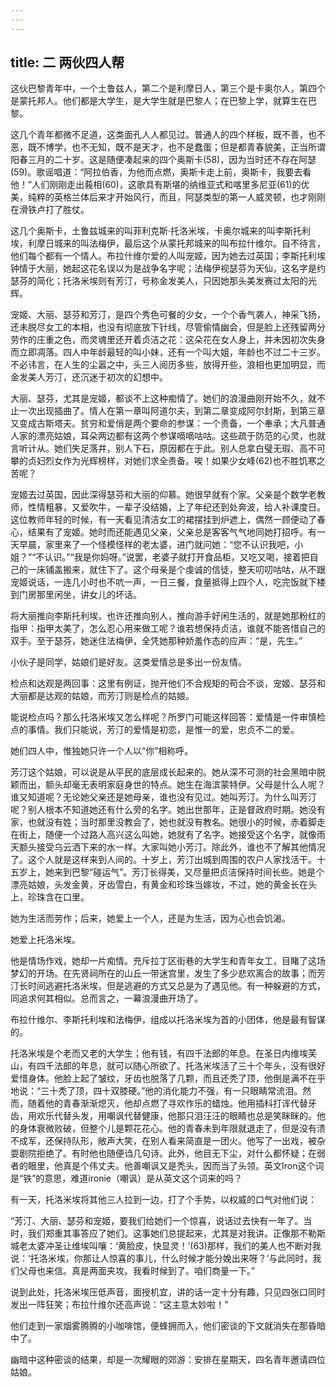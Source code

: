 ```yaml
---
---
---
```

title: 二 两伙四人帮
---





这伙巴黎青年中，一个土鲁兹人，第二个是利摩日人，第三个是卡奥尔人，第四个是蒙托邦人。他们都是大学生，是大学生就是巴黎人；在巴黎上学，就算生在巴黎。

这几个青年都微不足道，这类面孔人人都见过。普通人的四个样板，既不善，也不恶，既不博学，也不无知，既不是天才，也不是蠢蛋；但是都青春貌美，正当所谓阳春三月的二十岁。这是随便凑起来的四个奥斯卡(58)，因为当时还不存在阿瑟(59)。歌谣唱道：“阿拉伯香，为他而点燃，奥斯卡走上前，奥斯卡，我要去看他！”人们刚刚走出莪相(60)，这歌具有斯堪的纳维亚式和喀里多尼亚(61)的优美，纯粹的英格兰体后来才开始风行，而且，阿瑟类型的第一人威灵顿，也才刚刚在滑铁卢打了胜仗。

这几个奥斯卡，土鲁兹城来的叫菲利克斯·托洛米埃，卡奥尔城来的叫李斯托利埃，利摩日城来的叫法梅伊，最后这个从蒙托邦城来的叫布拉什维尔。自不待言，他们每个都有一个情人。布拉什维尔爱的人叫宠姬，因为她去过英国；李斯托利埃钟情于大丽，她起这花名误以为是战争名字呢；法梅伊视瑟芬为天仙，这名字是约瑟芬的简化；托洛米埃则有芳汀，号称金发美人，只因她那头美发赛过太阳的光辉。

宠姬、大丽、瑟芬和芳汀，是四个秀色可餐的少女，一个个香气袭人，神采飞扬，还未脱尽女工的本相，也没有彻底放下针线，尽管偷情幽会，但是脸上还残留两分劳作的庄重之色，而灵魂里还开着贞洁之花：这朵花在女人身上，并未因初次失身而立即凋落。四人中年龄最轻的叫小妹，还有一个叫大姐，年龄也不过二十三岁。不必讳言，在人生的尘嚣之中，头三人阅历多些，放得开些，浪相也更加明显，而金发美人芳汀，还沉迷于初次的幻想中。

大丽、瑟芬，尤其是宠姬，都谈不上这种痴情了。她们的浪漫曲刚开始不久，就不止一次出现插曲了。情人在第一章叫阿道尔夫，到第二章变成阿尔封斯，到第三章又变成古斯塔夫。贫穷和爱俏是两个要命的参谋：一个责备，一个奉承；大凡普通人家的漂亮姑娘，耳朵两边都有这两个参谋嘀嘀咕咕。这些疏于防范的心灵，也就言听计从。她们失足落井，别人下石，原因都在于此。别人总拿白璧无瑕、高不可攀的贞妇烈女作为光辉榜样，对她们求全责备。唉！如果少女峰(62)也不胜饥寒之苦呢？

宠姬去过英国，因此深得瑟芬和大丽的仰慕。她很早就有个家。父亲是个数学老教师，性情粗暴，又爱吹牛，一辈子没结婚，上了年纪还到处奔波，给人补课度日。这位教师年轻的时候，有一天看见清洁女工的裙摆挂到炉遮上，偶然一顾便动了春心，结果有了宠姬。她时而还能遇见父亲，父亲总是客客气气地同她打招呼。有一天早晨，家里来了一个怪模怪样的老太婆，进门就问她：“您不认识我吧，小姐？”“不认识。”“我是你妈呀。”说罢，老婆子就打开食品柜，又吃又喝，接着把自己的一床铺盖搬来，就住下了。这个母亲是个虔诚的信徒，整天叨叨咕咕，从不跟宠姬说话，一连几小时也不吭一声，一日三餐，食量抵得上四个人，吃完饭就下楼到门房那里闲坐，讲女儿的坏话。

将大丽推向李斯托利埃，也许还推向别人，推向游手好闲生活的，就是她那粉红的指甲：指甲太美了，怎么忍心用来做工呢？谁若想保持贞洁，谁就不能吝惜自己的双手。至于瑟芬，她迷住法梅伊，全凭她那种娇羞作态的应声：“是，先生。”

小伙子是同学，姑娘们是好友。这类爱情总是多出一份友情。

检点和达观是两回事：这里有例证，抛开他们不合规矩的苟合不谈，宠姬、瑟芬和大丽都是达观的姑娘，而芳汀则是检点的姑娘。

能说检点吗？那么托洛米埃又怎么样呢？所罗门可能这样回答：爱情是一件审慎检点的事情。我们只能说，芳汀的爱情是初恋，是惟一的爱，忠贞不二的爱。

她们四人中，惟独她只许一个人以“你”相称呼。

芳汀这个姑娘，可以说是从平民的底层成长起来的。她从深不可测的社会黑暗中脱颖而出，额头却毫无表明家庭身世的特点。她生在海滨蒙特伊。父母是什么人呢？谁又知道呢？无论她父亲还是她母亲，谁也没有见过。她叫芳汀。为什么叫芳汀呢？别人根本不知道她还有什么旁的名字。她出世那年，正是督政府时期。她没有家，也就没有姓；当时那里没教会了，她也就没有教名。她很小的时候，赤着脚走在街上，随便一个过路人高兴这么叫她，她就有了名字。她接受这个名字，就像雨天额头接受乌云洒下来的水一样。大家叫她小芳汀。除此外，谁也不了解其他情况了。这个人就是这样来到人间的。十岁上，芳汀出城到周围的农户人家找活干。十五岁上，她来到巴黎“碰运气”。芳汀长得美，又尽量把贞洁保持时间长些。她是个漂亮姑娘，头发金黄，牙齿雪白，有黄金和珍珠当嫁妆，不过，她的黄金长在头上，珍珠含在口里。

她为生活而劳作；后来，她爱上一个人，还是为生活，因为心也会饥渴。

她爱上托洛米埃。

他是情场作戏，她却一片痴情。充斥拉丁区街巷的大学生和青年女工，目睹了这场梦幻的开场。在先贤祠所在的山丘一带迷宫里，发生了多少悲欢离合的故事；而芳汀长时间逃避托洛米埃，但是逃避的方式又总是为了遇见他。有一种躲避的方式，同追求何其相似。总而言之，一幕浪漫曲开场了。

布拉什维尔、李斯托利埃和法梅伊，组成以托洛米埃为首的小团体，他是最有智谋的。

托洛米埃是个老而又老的大学生；他有钱，有四千法郎的年息。在圣日内维埃芙山，有四千法郎的年息，就可以随心所欲了。托洛米埃活了三十个年头，没有很好爱惜身体。他脸上起了皱纹，牙齿也脱落了几颗，而且还秃了顶，他倒是满不在乎地说：“三十秃了顶，四十双膝硬。”他的消化能力不强，有一只眼睛常流泪。然而，随着他的青春渐渐熄灭，他却点燃了寻欢作乐的蜡烛。他用插科打诨代替牙齿，用欢乐代替头发，用嘲讽代替健康，他那只泪汪汪的眼睛也总是笑眯眯的。他的身体衰微败破，但整个儿是颗花花心。他的青春未到年限就退走了，但是没有溃不成军，还保持队形，敞声大笑，在别人看来简直是一团火。他写了一出戏，被杂耍剧院拒绝了。有时他也随便诌几句诗。此外，他目无下尘，对什么都怀疑；在弱者的眼里，他真是个伟丈夫。他善嘲讽又是秃头，因而当了头领。英文Iron这个词是“铁”的意思，难道ironie（嘲讽）是从英文这个词来的吗？

有一天，托洛米埃将其他三人拉到一边，打了个手势，以权威的口气对他们说：

“芳汀、大丽、瑟芬和宠姬，要我们给她们一个惊喜，说话过去快有一年了。当时，我们郑重其事答应了她们。这事她们总提起来，尤其是对我讲。正像那不勒斯城老太婆冲圣让维埃叫嚷：‘黄脸皮，快显灵！’(63)那样，我们的美人也不断对我说：‘托洛米埃，你那让人惊喜的事儿，什么时候才能分娩出来呀？’与此同时，我们父母也来信。真是两面夹攻。我看时候到了。咱们商量一下。”

说到此处，托洛米埃压低声音，面授机宜，讲的话一定十分有趣，只见四张口同时发出一阵狂笑；布拉什维尔还高声说：“这主意太妙啦！”

他们走到一家烟雾腾腾的小咖啡馆，便蜂拥而入，他们密谈的下文就消失在那昏暗中了。

幽暗中这种密谈的结果，却是一次耀眼的郊游：安排在星期天，四名青年邀请四位姑娘。